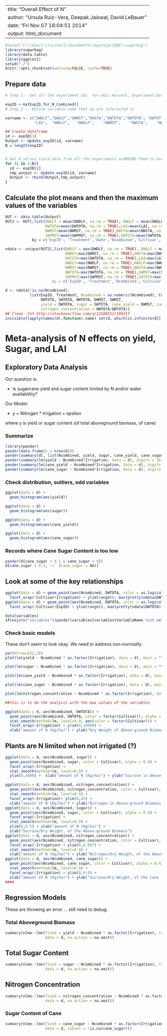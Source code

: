 
---
title: "Overall Effect of N"
author: "Ursula Ruiz-Vera, Deepak Jaiswal, David LeBauer"
date: "Fri Nov 07 16:04:51 2014"
output: html_document
---


```r
#setwd("C:\\Users\\ruizver1\\Documents\\myprojectEBI\\sugarbag")
library(sugarbag)
library(data.table)
library(ggplot2)
setwd("./")
knitr::opts_chunk$set(warning=FALSE, cache=TRUE)
```

## Prepare data


```r
# Step 1:- Get all the experiment IDs  for whic Harvest, Experiment Design and Planting information is available

expID <-GetExpID_for_N_Combined()
# Step 2 :- Define variable name that we are interested in

varname <- c("DWDLF","DWGLF","DWMST","DWSTA","DWTOTA","DWTOTB", "DWTOTT",  
             "LAI",  "NWDLF",	"NWGLF",	"NWMST",	"NWSTA",	"NWTOTA", "SWMST","SWPMST","SWTOTA", "Latitude.x", "Longitude.x")

## Create dataframe
id <- expID[1]
Output <- Update_expID(id, varname)
N = length(expID)


# Get N versus Yield data from all the experiments andRBIND them to Output
for (i in 2:N){
  id <- expID[i]
  tmp_output <- Update_expID(id, varname)
  Output <- rbind(Output,tmp_output)
}

```

## Calculate the plot means and then the maximum values of the variables

```r


OUT <- data.table(Output)
OUT2 <- OUT[,list(DWDLF = mean(DWDLF, na.rm = TRUE), DWGLF = mean(DWGLF, na.rm = TRUE), DWMST=mean(DWMST, na.rm = TRUE),DWSTA=mean(DWSTA, na.rm = TRUE),
                  DWTOTA=mean(DWTOTA, na.rm = TRUE),LAI=mean(LAI, na.rm = TRUE), NWDLF=mean(NWDLF, na.rm = TRUE),NWGLF=mean(NWGLF, na.rm = TRUE), 
                  NWMST=mean(NWMST, na.rm = TRUE),NWSTA=mean(NWSTA, na.rm = TRUE), NWTOTA=mean(NWTOTA, na.rm = TRUE),SWMST=mean(SWMST, na.rm = TRUE),
                  SWPMST=mean(SWPMST, na.rm = TRUE),SWTOTA=mean(SWTOTA, na.rm = TRUE)),
            by = c('ExpID', 'Treatment','Date','Ncombined','Cultivar','Irrigation')]

ndata <- unique(OUT2[,list(DWDLF = max(DWDLF, na.rm = TRUE), DWGLF = max(DWGLF, na.rm = TRUE), 
                           DWMST=max(DWMST, na.rm = TRUE),DWSTA=max(DWSTA, na.rm = TRUE),
                           DWTOTA=max(DWTOTA, na.rm = TRUE),LAI=max(LAI, na.rm = TRUE), 
                           NWDLF=max(NWDLF, na.rm = TRUE),NWGLF=max(NWGLF, na.rm = TRUE), 
                           NWMST=max(NWMST, na.rm = TRUE),NWSTA=max(NWSTA, na.rm = TRUE), 
                           NWTOTA=max(NWTOTA, na.rm = TRUE),SWMST=max(SWMST, na.rm = TRUE),
                           SWPMST=max(SWPMST, na.rm = TRUE),SWTOTA=max(SWTOTA, na.rm = TRUE)),
                     by = c('ExpID', 'Treatment','Ncombined','Cultivar','Irrigation')])

d <- ndata[!is.na(Ncombined), 
           list(ExpID, Treatment, Ncombined = as.numeric(Ncombined), Cultivar, Irrigation, 
                DWTOTA, SWTOTA, NWTOTA, DWMST, SWMST,
                yield = DWTOTA, sugar = SWTOTA, cane_yield = DWMST, cane_sugar = SWMST/DWMST, 
                nitrogen_concentration = NWTOTA/DWTOTA)]
## Clean -Inf http://stackoverflow.com/a/12188551/199217
invisible(lapply(names(d),function(.name) set(d, which(is.infinite(d[[.name]])), j = .name,value =NA)))

```

# Meta-analysis of N effects on yield, Sugar, and LAI

## Exploratory Data Analysis

Our question is:

* Is sugarcane yield and sugar content limited by N and/or water availablility?

Our Model: 

* y = Nitrogen * Irrigation + epsilon

where y is yield or sugar content (of total aboveground biomass, of cane)

### Summarize

```r
library(pander)
pander(data.frame(n = nrow(d)))
pander(summary(d[, list(Ncombined, yield, sugar, cane_yield, cane_sugar)], digits = 3))
pander(summary(lm(yield ~ Ncombined*Irrigation, data = d), digits = 3))
pander(summary(lm(cane_yield ~ Ncombined*Irrigation, data = d), digits = 3))
pander(summary(lm(cane_sugar ~ Ncombined*Irrigation, data = d), digits = 3))
```

### Check distribution, outliers, odd variables 

```r
ggplot(data = d) + 
  geom_histogram(aes(yield))

ggplot(data = d) + 
  geom_histogram(aes(sugar))

ggplot(data = d) + 
  geom_histogram(aes(cane_yield))

ggplot(data = d) + 
  geom_histogram(aes(cane_sugar))

```

### Records where Cane Sugar Content is too low

```r
pander(d[cane_sugar < 0.1 & cane_sugar > 0])
d[cane_sugar < 0.1,`:=` (cane_sugar = NA)]
```

## Look at some of the key relationships

```r
ggplot(data = d) + geom_point(aes(Ncombined, DWTOTA, color = as.logical(Irrigation))) + 
  facet_wrap(~Cultivar+Irrigation) + ylim(range(0, max(pretty(ndata$DWTOTA))))
ggplot(data = d) + geom_point(aes(Ncombined, DWTOTA, color = as.logical(Irrigation))) + 
  facet_wrap(~Cultivar+ExpID) + ylim(range(0, max(pretty(ndata$DWTOTA))))

data(variables)
if(exists("variables"))pander(variables[variables$VariableName %in% colnames(ndata),])
```

### Check basic models

These don't seem to look okay. We need to address non-normality


```r
par(mfrow=c(2,2))
plot(lm(yield ~ Ncombined * as.factor(Irrigation), data = d), main = "Yield")

plot(lm(sugar ~ Ncombined * as.factor(Irrigation), data = d), main = "% Sugar")

plot(lm(cane_yield ~ Ncombined * as.factor(Irrigation), data = d), main = "Cane Yield")

plot(lm(cane_sugar ~ Ncombined * as.factor(Irrigation), data = d), main = "Cane % Sugar")

plot(lm(nitrogen_concentration ~ Ncombined * as.factor(Irrigation), data = d), main = "% Nitrogen")

```


```r

##this is to do the analysis with the max values of the variables

ggplot(data = d, aes(Ncombined, DWTOTA)) + 
  geom_point(aes(Ncombined, DWTOTA, color = factor(Cultivar)), alpha = 0.4) + 
  stat_smooth(method=lm, level=0.9, aes(color = factor(Cultivar))) +
  facet_wrap(~Irrigation) + ylim(0,10000) + 
  xlab("amount of N (Kg/ha)") + ylab("Dry Weight of Above-ground Biomass (g/m2)") 
```


## Plants are N limited when not irrigated (?)

```r
ggplot(data = d, aes(Ncombined, sugar)) + 
  geom_point(aes(Ncombined, sugar, color = Cultivar), alpha = 0.4) + 
  facet_wrap(~Irrigation) + 
  stat_smooth(method=lm, level=0.9) +
  ylim(0,4000) +  xlab("amount of N (Kg/ha)") + ylab("Sucrose in Above-ground Biomass (g/m2)")

ggplot(data = d, aes(Ncombined, nitrogen_concentration)) + 
  geom_point(aes(Ncombined, nitrogen_concentration, color = Cultivar), alpha = 0.4) + 
  stat_smooth(method=lm, level=0.9) +
  facet_wrap(~Irrigation)+ ylim(0,45) + 
  xlab("amount of N (Kg/ha)") + ylab("Nitrogen in Above-ground Biomass (g/m2)")
ggplot(data = d, aes(Ncombined, sugar)) + 
  geom_point(aes(Ncombined, sugar, color = Cultivar), alpha = 0.4) + 
  facet_wrap(~Irrigation) +  
  stat_smooth(method=lm, level=0.9) + 
  ylim(0,0.5) + xlab("amount of N (Kg/ha)") + 
  ylab("Sucrose/Dry Weight, of the Above-ground Biomass")
ggplot(data = d, aes(Ncombined, nitrogen_concentration)) + 
  geom_point(aes(Ncombined, nitrogen_concentration, color = Cultivar), alpha = 0.4) + 
  facet_wrap(~Irrigation) + ylim(0,0.007) + 
  stat_smooth(method=lm, level=0.9) + 
  xlab("amount of N (Kg/ha)") + ylab("Nitrogen/Dry Weight, of the Above-ground Biomass")
ggplot(data = d, aes(Ncombined, cane_sugar)) + 
  geom_point(aes(Ncombined, cane_sugar, color = Cultivar), alpha = 0.4) + 
  stat_smooth(method=lm, level=0.9) + 
  facet_wrap(~Irrigation) + ylim(0,0.6) + 
  xlab("amount of N (Kg/ha)") + ylab("Sucrose/Dry Weight, of the Cane (millable stem)")
####
```


## Regression Models

These are throwing an error ... still need to debug.

### Total Aboveground Biomass

```r
summary(nlme::lme(fixed = yield ~ Ncombined * as.factor(Irrigation), random = ~1|ExpID, 
                  data = d, na.action = na.omit))
```

## Total Sugar Content

```r
summary(nlme::lme(fixed = sugar ~ Ncombined * as.factor(Irrigation), random = ~1|ExpID, 
                  data = d, na.action = na.omit))
```

## Nitrogen Concentration

```r
summary(nlme::lme(fixed = nitrogen_concentration ~ Ncombined * as.factor(Irrigation), random = ~1|ExpID, 
                  data = d, na.action = na.omit))
```

### Sugar Content of Cane


```r
summary(nlme::lme(fixed = cane_sugar ~ Ncombined * as.factor(Irrigation), random = ~1|ExpID, 
                  data = d, subset = !is.na(cane_sugar)))
```


